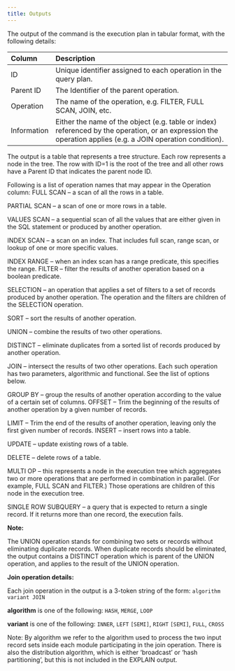 ```yaml
---
title: Outputs
---
```


The output of the command is the execution plan in tabular format, with the following details:


|**Column**|**Description**|
| :- | :- |
|ID|Unique identifier assigned to each operation in the query plan.|
|Parent ID|The Identifier of the parent operation.|
|Operation|The name of the operation, e.g. FILTER, FULL SCAN, JOIN, etc.|
|Information|Either the name of the object (e.g. table or index) referenced by the operation, or an expression the operation applies (e.g. a JOIN operation condition).|


The output is a table that represents a tree structure. Each row represents a node in the tree. The row with ID=1 is the root of the tree and all other rows have a Parent ID that indicates the parent node ID.

Following is a list of operation names that may appear in the Operation column: FULL SCAN – a scan of all the rows in a table.

PARTIAL SCAN – a scan of one or more rows in a table.

VALUES SCAN – a sequential scan of all the values that are either given in the SQL statement or produced by another operation.

INDEX SCAN – a scan on an index. That includes full scan, range scan, or lookup of one or more specific values.

INDEX RANGE – when an index scan has a range predicate, this specifies the range. FILTER – filter the results of another operation based on a boolean predicate.

SELECTION – an operation that applies a set of filters to a set of records produced by another operation. The operation and the filters are children of the SELECTION operation.

SORT – sort the results of another operation.

UNION – combine the results of two other operations.

DISTINCT – eliminate duplicates from a sorted list of records produced by another operation.

JOIN – intersect the results of two other operations. Each such operation has two parameters, algorithmic and functional. See the list of options below.

GROUP BY – group the results of another operation according to the value of a certain set of columns. OFFSET – Trim the beginning of the results of another operation by a given number of records.

LIMIT – Trim the end of the results of another operation, leaving only the first given number of records. INSERT – insert rows into a table.

UPDATE – update existing rows of a table.

DELETE – delete rows of a table.

MULTI OP – this represents a node in the execution tree which aggregates two or more operations that are performed in combination in parallel. (For example, FULL SCAN and FILTER.) Those operations are children of this node in the execution tree.

SINGLE ROW SUBQUERY – a query that is expected to return a single record. If it returns more than one record, the execution fails.


**Note:**

The UNION operation stands for combining two sets or records without eliminating duplicate records. When duplicate records should be eliminated, the output contains a DISTINCT operation which is parent of the UNION operation, and applies to the result of the UNION operation.


**Join operation details:**

Each join operation in the output is a 3-token string of the form: `algorithm variant JOIN`

**algorithm** is one of the following: `HASH`, `MERGE`, `LOOP`

**variant** is one of the following: `INNER`, `LEFT` `[SEMI]`, `RIGHT` `[SEMI]`, `FULL`, `CROSS`

<Note> Note: By algorithm we refer to the algorithm used to process the two input record sets inside each module participating in the join operation. There is also the distribution algorithm, which is either ‘broadcast’ or ‘hash partitioning’, but this is not included in the EXPLAIN output. </Note>

